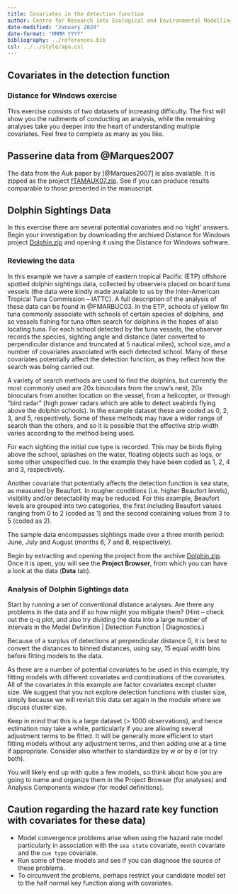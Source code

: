 ```yaml
---
title: Covariates in the detection function
author: Centre for Research into Ecological and Environmental Modelling <br> **University of St Andrews**
date-modified: "January 2024"
date-format: "MMMM YYYY"
bibliography: ../references.bib
csl: ../../style/apa.csl
---
```


:::{.callout-warning collapse=false appearance='default' icon=true}
# Covariates in the detection function
### Distance for Windows exercise
:::

This exercise consists of two datasets of increasing difficulty. The first will show you the rudiments of conducting an analysis, while the remaining analyses take you deeper into the heart of understanding multiple covariates. Feel free to complete as many as you like.

<!--

## 2 Golf tees Data 

# 2.1 The data and distance project

The data come from a survey of clusters of golf tees in grass, conducted by statistics undergraduate students at the University of St Andrews. It was conducted as a double platform survey; double-platform methods are covered in Module 11 – we will just just use data for one observer (or platform) for the purposes of this exercise.

Assume that all the data were collected on one 210 metre long transect line, and that this comprises the study area. There were 250 clusters of tees in the study area and 760 individual tees in total.

The population was independently surveyed by two observer teams, of which we will use the data recorded by observer 1. The following data were recorded for each detected group: perpendicular distance, cluster size, observer (team 1 or 2), “sex” (males are yellow=1, females green=0 and golf tees occur in single-sex clusters), and “exposure”. Exposure was a subjective judgment of whether the cluster was substantially obscured by grass (exposure=0) or not (exposure=1). The lengths of grass varied along the transect line, and the grass was also slightly more yellow along one part of the line compared with the rest.

The data are stored in the archived distance project **GolfteesExercise**. Open the project. Notice that there are already some data filters and model definitions set up. If you look in the **Analysis** tab and then at the **Set:** drop down list, you will see there are two sets of analyses already set up – named “CDS and MCDS analyses” and “MRDS analyses” (see below).

<img src="media/image2.png"
style="width:5.90625in;height:3.33333in" />

We will be working in the CDS and MCDS analyses set, using only the data recorded by observer 1.

**2.2 CDS analysis of the golf tee data**

A CDS analysis has been created already. Have a look at the **Data Filter** for this analysis. Notice that it uses data selection (the **Data Selection** tab) to select only observations from Observer 1 and with Detected=1 (i.e., observations detected by observer 1). (If you are curious, feel free to have a look in the **Data** tab of the **Project Browser** to see how double-platform data are set up.) Check the **Model Definition** for this analysis – it should specify a standard
half-normal key function with automated selection of cosine adjustments. Run this analysis.

Look at the results (in the **Analysis** details, **Results** tab). Don’t worry about the warning – this is because there is only one transect and so the encounter rate variance is estimated assuming that the observations are from a Poisson distribution so that $\widehat{var}(n)=n$ rather than from inter-transect variation. Make a note of the estimated abundance and associated coefficient of variation (CV). Also have a look at the percentage of variance that was due to the detection function.

**2.3 MCDS analysis of the golf tee data**

Create a new analysis and a new model definition. This time choose the MCDS analysis engine.

Check that under the **Detection function** tab, the selected key function is half normal and under the Adjustment terms button we have manual selection of zero adjustment terms. MCDS analyses are much harder for the analysis engine to fit than single covariate ones (and a different algorithm is used). In general, it is better to avoid automated selection of adjustment terms and use manual selection instead. Start with zero adjustments terms, and gradually build up 1, 2 etc. checking AIC or one of the other criteria to see if this gives a better fit. It is also a good idea to tick the option in the **Misc.** tab to ‘Report results for each iteration of detection function fitting routine’ (it is ticked by default for the MCDS engine) – this will help you to diagnose any problems that may occur during fitting.

There were 3 additional covariates recorded along with perpendicular distance; cluster size, sex and exposure. Obviously, sex and exposure are factor variables. Sometimes cluster size can be treated as both a factor variable or as a continuous variable: if there are only a few cluster sizes then it can be treated as a factor; however, if cluster size ranged over a large number of values it would have to be treated as a continuous variable. In this data, cluster sizes ranged from 1 to 8 and it is debatable as to whether you would want to treat it as a factor variable as there are very few large clusters detected. When including cluster size don’t forget to tick the cluster size box on the **Covariates** tab – this tells Distance that this covariate is the cluster size covariate. When cluster size is included as a covariate, Distance uses a ‘Horvitz-Thompson-like’ estimator of abundance (this will have been covered in lectures). In this case, Distance changes a number of options in the **Estimate** and **Cluster size** tabs. In **Estimate**, it changes the ‘Sample definition’ option and doesn’t allow stratification and in **Cluster size** it removes all the options.

Select each of these terms in turn and also in combination on the **Covariates** tab. After running a model, look at the results. The presentation of results is like that in CDS analyses, with a **Log** tab where any warnings or error messages are written, and the **Results** tab which contains details of the analysis. Make a note of the AIC value and look at the detection function plots – notice the difference in the detection function plots when the covariate is specified as a factor
variable or a continuous variable.

Once you have decided on the best model, make a note of the estimated abundance, associated CV and percentage of variance accounted for by the detection function. How has this changed?

-->


## Passerine data from @Marques2007

The data from the Auk paper by [@Marques2007] is also available. It is zipped as the project [fTAMAUK07.zip](fTAMAUK07.zip). See if you can produce results comparable to those presented in the manuscript.


## Dolphin Sightings Data 

In this exercise there are several potential covariates and no ‘right’ answers. Begin your investigation by downloading the archived Distance for Windows project [Dolphin.zip](Dolphin.zip) and opening it using the Distance for Windows software.

### Reviewing the data 

In this example we have a sample of eastern tropical Pacific (ETP) offshore spotted dolphin sightings data, collected by observers placed on board tuna vessels (the data were kindly made available to us by the Inter-American Tropical Tuna Commission – IATTC). A full description of the analysis of these data can be found in @FMARBUC03. In the ETP, schools of yellow fin tuna commonly associate with schools of certain species of dolphins, and so vessels fishing for tuna often search for dolphins in the hopes of also locating tuna. For each school detected by the tuna vessels, the observer records the species, sighting angle and distance (later converted to perpendicular distance and truncated at 5 nautical miles), school size, and a number of covariates associated with each detected school. Many of these covariates potentially affect the detection function, as they reflect how the search was being carried out.

A variety of search methods are used to find the dolphins, but currently the most commonly used are 20x binoculars from the crow’s nest, 20x binoculars from another location on the vessel, from a helicopter, or through “bird radar” (high power radars which are able to detect seabirds flying above the dolphin schools). In the example dataset these are coded as 0, 2, 3, and 5, respectively. Some of these methods may have a wider range of search than the others, and so it is possible that the effective strip width varies according to the method being used.

For each sighting the initial cue type is recorded. This may be birds flying above the school, splashes on the water, floating objects such as logs, or some other unspecified cue. In the example they have been coded as 1, 2, 4 and 3, respectively.

Another covariate that potentially affects the detection function is sea state, as measured by Beaufort. In rougher conditions (i.e. higher Beaufort levels), visibility and/or detectability may be reduced. For this example, Beaufort levels are grouped into two categories, the first including Beaufort values ranging from 0 to 2 (coded as 1) and the second containing values from 3 to 5 (coded as 2).

The sample data encompasses sightings made over a three month period: June, July and August (months 6, 7 and 8, respectively).

Begin by extracting and opening the project from the archive [Dolphin.zip](Dolphin.zip). Once it is open, you will see the **Project Browser**, from which you can have a look at the data (**Data** tab).

### Analysis of Dolphin Sightings data

Start by running a set of conventional distance analyses. Are there any problems in the data and if so how might you mitigate them? (Hint – check out the q-q plot, and also try dividing the data into a large number of intervals in the Model Definition \| Detection Function \| Diagnostics.)

Because of a surplus of detections at perpendicular distance 0, it is best to convert the distances to binned distances, using say, 15 equal width bins before fitting models to the data.

As there are a number of potential covariates to be used in this example, try fitting models with different covariates and combinations of the covariates. All of the covariates in this example are factor covariates except cluster size. We suggest that you not explore detection functions with cluster size, simply because we will revisit this data set again in the module where we discuss cluster size.

Keep in mind that this is a large dataset (\> 1000 observations), and hence estimation may take a while, particularly if you are allowing several adjustment terms to be fitted. It will be generally more efficient to start fitting models without any adjustment terms, and then adding one at a time if appropriate. Consider also whether to standardize by *w* or by σ (or try both).

You will likely end up with quite a few models, so think about how you are going to name and organize them in the Project Browser (for analyses) and Analysis Components window (for model definitions).

:::{.callout-warning collapse=false appearance='default' icon=true}
## Caution regarding the hazard rate key function with covariates for these data)
- Model convergence problems arise when using the hazard rate model particularly in association with the `sea state` covariate, `month` covariate and the `cue type` covariate. 
- Run some of these models and see if you can diagnose the source of these problems.
- To circumvent the problems, perhaps restrict your candidate model set to the half normal key function along with covariates.
:::


